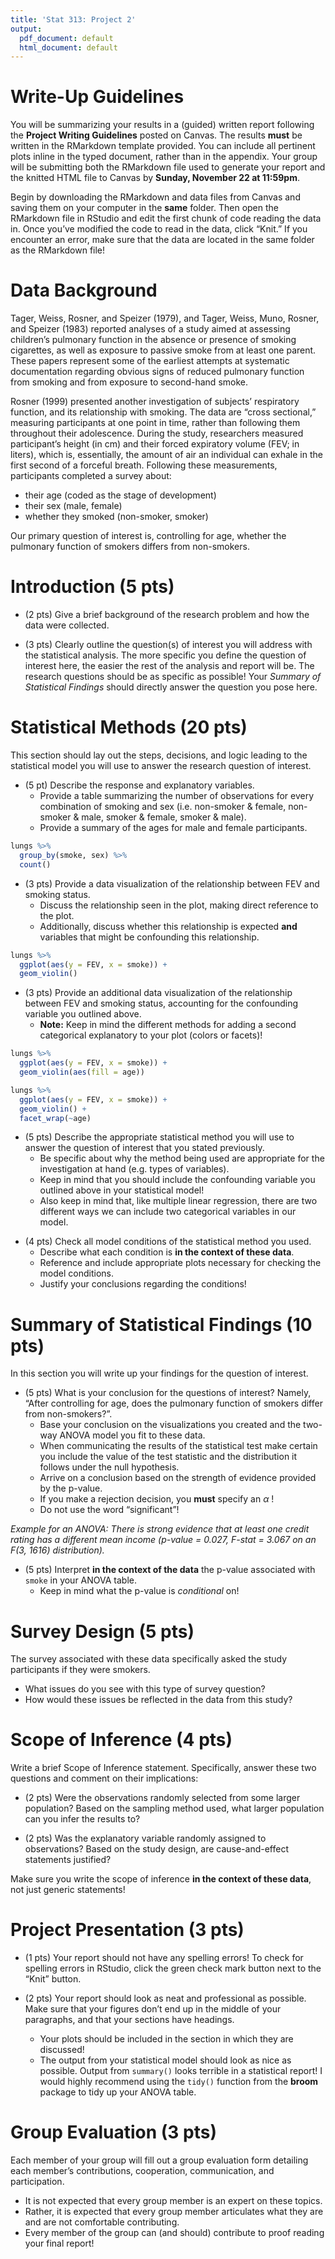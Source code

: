 ```yaml
---
title: 'Stat 313: Project 2'
output:
  pdf_document: default
  html_document: default
---
```


# Write-Up Guidelines

You will be summarizing your results in a (guided) written report following the
__Project Writing Guidelines__ posted on Canvas. The results __must__ be 
written in the RMarkdown template provided. You can include all pertinent plots
inline in the typed document, rather than in the appendix. Your group will be 
submitting both the RMarkdown file used to generate your report and the knitted 
HTML file to Canvas by __Sunday, November 22 at 11:59pm__. 

Begin by downloading the RMarkdown and data files from Canvas and saving them on
your computer in the __same__ folder. Then open the RMarkdown file in RStudio 
and edit the first chunk of code reading the data in. Once you've modified the 
code to read in the data, click "Knit." If you encounter an error, 
make sure that the data are located in the same folder as the RMarkdown file! 

# Data Background 

Tager, Weiss, Rosner, and Speizer (1979), and Tager, Weiss, Muno, Rosner, and
Speizer (1983) reported analyses of a study aimed at assessing children's
pulmonary function in the absence or presence of smoking cigarettes, as well as
exposure to passive smoke from at least one parent. These papers represent some
of the earliest attempts at systematic documentation regarding obvious signs of
reduced pulmonary function from smoking and from exposure to second-hand smoke.

Rosner (1999) presented another investigation of subjects' respiratory function, 
and its relationship with smoking. The data are "cross
sectional," measuring participants at one point in time, rather than following 
them throughout their adolescence. During the study, researchers measured 
participant's height (in cm) and their  forced expiratory volume (FEV; in liters),
which is, essentially, the amount of air an individual can exhale in the first
second of a forceful breath. Following these measurements, participants
completed a survey about:  

- their age (coded as the stage of development)
- their sex (male, female) 
- whether they smoked (non-smoker, smoker)

Our primary question of interest is, controlling for age, whether the pulmonary
function of smokers differs from non-smokers. 

\newpage


# Introduction (5 pts)

- (2 pts) Give a brief background of the research problem and how the data were
collected.

- (3 pts) Clearly outline the question(s) of interest you will address with the
statistical analysis. The more specific you define the question of interest
here, the easier the rest of the analysis and report will be. The research
questions should be as specific as possible! Your 
_Summary of Statistical Findings_ should directly answer the question you
pose here.

\vspace{0.2cm}

# Statistical Methods (20 pts)

This section should lay out the steps, decisions, and logic leading to the
statistical model you will use to answer the research question of interest.

- (5 pt) Describe the response and explanatory variables.   
  * Provide a table summarizing the number of observations for every combination
  of smoking and sex (i.e. non-smoker & female, non-smoker & male, 
  smoker & female, smoker & male).
  * Provide a summary of the ages for male and female participants. 

```r
lungs %>% 
  group_by(smoke, sex) %>% 
  count()
```

\vspace{0.2cm}

- (3 pts) Provide a data visualization of the relationship between FEV and 
smoking status.   
  * Discuss the relationship seen in the plot, making direct reference to the
  plot. 
  * Additionally, discuss whether this relationship is expected __and__
  variables that might be confounding this relationship. 

```r
lungs %>% 
  ggplot(aes(y = FEV, x = smoke)) + 
  geom_violin()
```


\vspace{0.2cm}

- (3 pts) Provide an additional data visualization of the relationship between
FEV and smoking status, accounting for the confounding variable you outlined
above. 
  * **Note:** Keep in mind the different methods for adding a second categorical 
explanatory to your plot (colors or facets)! 

```r
lungs %>% 
  ggplot(aes(y = FEV, x = smoke)) + 
  geom_violin(aes(fill = age))

lungs %>% 
  ggplot(aes(y = FEV, x = smoke)) + 
  geom_violin() +
  facet_wrap(~age)

```

\vspace{0.2cm}

- (5 pts) Describe the appropriate statistical method you will use to answer
the question of interest that you stated previously. 
  * Be specific about why the method being used are appropriate for the
  investigation at hand (e.g. types of variables). 
  * Keep in mind that you should include the confounding variable you outlined 
  above in your statistical model! 
  * Also keep in mind that, like multiple linear regression, there are two
  different ways we can include two categorical variables in our model. 

\vspace{0.2cm}

- (4 pts) Check all model conditions of the statistical method you used. 
  * Describe what each condition is __in the context of these data__. 
  * Reference and include appropriate plots necessary for checking the model
  conditions. 
  * Justify your conclusions regarding the conditions! 

\newpage  

# Summary of Statistical Findings (10 pts)

In this section you will write up your findings for the question of
interest.

- (5 pts) What is your conclusion for the questions of interest? Namely, 
"After controlling for age, does the pulmonary function of smokers differ from
non-smokers?".  
  * Base your conclusion on the visualizations you created and the two-way ANOVA 
  model you fit to these data. 
  * When communicating the results of the statistical test make certain you
  include the value of the test statistic and the distribution it follows under
  the null hypothesis. 
  * Arrive on a conclusion based on the strength of evidence provided by the
  p-value. 
  * If you make a rejection decision, you __must__ specify an $\alpha$ !
  * Do not use the word “significant”! 

_Example for an ANOVA: There is strong evidence that at least one credit rating has a different mean income (p-value = 0.027, F-stat = 3.067 on an F(3, 1616) distribution)._ 

\vspace{0.2cm}
 
- (5 pts) Interpret __in the context of the data__ the p-value associated with 
`smoke` in your ANOVA table. 
  * Keep in mind what the p-value is *conditional* on! 

\vspace{0.2cm}

# Survey Design (5 pts) 

The survey associated with these data specifically asked the study participants 
if they were smokers. 

- What issues do you see with this type of survey question? 
- How would these issues be reflected in the data from this study? 

# Scope of Inference (4 pts)

Write a brief Scope of Inference statement. Specifically, answer these two
questions and comment on their implications:

- (2 pts) Were the observations randomly selected from some larger population?
Based on the sampling method used, what larger population can you infer the
results to? 

- (2 pts) Was the explanatory variable randomly assigned to observations? Based
on the study design, are cause-and-effect statements justified?

Make sure you write the scope of inference __in the context of these data__, not
just generic statements!

\vspace{0.2cm}

# Project Presentation (3 pts) 

- (1 pts) Your report should not have any spelling errors! To check for spelling 
errors in RStudio, click the green check mark button next to the "Knit" button. 

- (2 pts) Your report should look as neat and professional as possible. Make 
sure that your figures don't end up in the middle of your paragraphs, and that 
your sections have headings. 

  * Your plots should be included in the section in which they are discussed! 
  * The output from your statistical model should look as nice as possible. 
  Output from `summary()` looks terrible in a statistical report! I would 
  highly recommend using the `tidy()` function from the **broom** package to 
  tidy up your ANOVA table. 


# Group Evaluation (3 pts)

Each member of your group will fill out a group evaluation form detailing each 
member's contributions, cooperation, communication, and participation.  

- It is not expected that every group member is an expert on these topics. 
- Rather, it is expected that every group member articulates what they are and
are not comfortable contributing.  
- Every member of the group can (and should) contribute to proof reading your 
final report!

